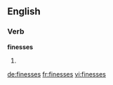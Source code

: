 ==English==

===Verb===
'''finesses'''

# {{third-person singular of|[[finesse]]}}

[[de:finesses]]
[[fr:finesses]]
[[vi:finesses]]